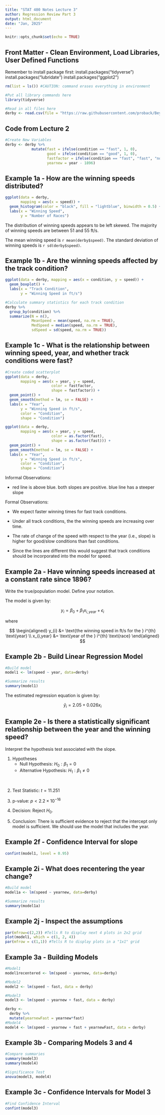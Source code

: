 ```yaml
---
title: "STAT 400 Notes Lecture 3"
author: Regression Review Part 3
output: html_document
date: "Jan, 2025"
---
```


```r
knitr::opts_chunk$set(echo = TRUE)
```

## Front Matter - Clean Environment, Load Libraries, User Defined Functions
Remember to install package first:
install.packages("tidyverse")
install.packages("lubridate")
install.packages("ggplot2")

```r
rm(list = ls()) #CAUTION: command erases everything in environment

#Put all library commands here
library(tidyverse)

#Read in all files here 
derby <- read.csv(file = "https://raw.githubusercontent.com/proback/BeyondMLR/master/data/derbyplus.csv")
```

## Code from Lecture 2
```r
#Create New Variables
derby <- derby %>% 
            mutate(fast = ifelse(condition == "fast", 1, 0),
                   good = ifelse(condition == "good", 1, 0),
                   fastfactor = ifelse(condition == "fast", "fast", "not fast"),
                   yearnew = year - 1896)
```

## Example 1a - How are the winning speeds distributed?
```r
ggplot(data = derby, 
       mapping = aes(x = speed)) +
  geom_histogram(color = "black", fill = "lightblue", binwidth = 0.5) +
  labs(x = "Winning Speed",
       y = "Number of Races")

```

The distribution of winning speeds appears to be left skewed. The majority of winning speeds are between 51 and 55 ft/s. 

The mean winning speed is `r mean(derby$speed)`. The standard deviation of winning speeds is `r sd(derby$speed)`.

## Example 1b - Are the winning speeds affected by the track condition? 
```r
ggplot(data = derby, mapping = aes(x = condition, y = speed)) +
  geom_boxplot() +
  labs(x = "Track Condition",
       y = "Winning Speed in ft/s")

```


```r
#Calculate summary statistics for each track condition
derby %>%
  group_by(condition) %>%
  summarize(N = n(),
            MeanSpeed = mean(speed, na.rm = TRUE),
            MedSpeed = median(speed, na.rm = TRUE),
            sdSpeed = sd(speed, na.rm = TRUE))
```


## Example 1c - What is the relationship between winning speed, year, and whether track conditions were fast?
```r
#Create coded scatterplot
ggplot(data = derby, 
       mapping = aes(x = year, y = speed, 
                     color = fastfactor,
                     shape = fastfactor)) +
  geom_point() +
  geom_smooth(method = lm, se = FALSE) +
  labs(x = "Year",
       y = "Winning Speed in ft/s",
       color = "Condition",
       shape = "Condition")

```

```r
ggplot(data = derby, 
       mapping = aes(x = year, y = speed, 
                     color = as.factor(fast),
                     shape = as.factor(fast))) +
  geom_point() +
  geom_smooth(method = lm, se = FALSE) +
  labs(x = "Year",
       y = "Winning Speed in ft/s",
       color = "Condition",
       shape = "Condition")
```


Informal Observations:

- red line is above blue. both slopes are positive. blue line has a steeper slope

Formal Observations:

- We expect faster winning times for fast track conditions. 

- Under all track conditions, the the winning speeds are increasing over time. 

- The rate of change of the speed with respect to the year (i.e., slope) is higher for good/slow conditions than fast conditions.

- Since the lines are different this would suggest that track conditions should be incorporated into the model for speed.

## Example 2a - Have winning speeds increased at a constant rate since 1896? 
Write the true/population model. Define your notation.

The model is given by:

$$y_{i} = \beta_{0} + \beta_{1} x_{i,year} + \epsilon_{i}$$


where 

$$
\begin{aligned}
y_{i} &= \text{the winning speed in ft/s for the } i^{th} \text{year} \\
x_{i,year} &= \text{year of the } i^{th} \text{race}
\end{aligned}
$$

## Example 2b - Build Linear Regression Model
```r
#Build model
model1 <- lm(speed ~ year, data=derby)

#Summarize results
summary(model1)
```

The estimated regression equation is given by:

$$\hat{y}_{i} = 2.05 + 0.026x_{i}$$

## Example 2e - Is there a statistically significant relationship between the year and the winning speed?

Interpret the hypothesis test associated with the slope.

1. Hypotheses
    - Null Hypothesis: $H_0: \beta_1 = 0$
    - Alternative Hypothesis: $H_1: \beta_1 \ne 0$

\

2. Test Statistic: $t=11.251$

3. p-value: $p < 2.2 \times 10^{-16}$

4. Decision: Reject $H_0$. 

5. Conclusion: There is sufficient evidence to reject that the intercept only model is sufficient. We should use the model that includes the year.

## Example 2f - Confidence Interval for slope
```r
confint(model1, level = 0.95)
```

## Example 2i - What does recentering the year change?
```r
#Build model
model1a <- lm(speed ~ yearnew, data=derby)

#Summarize results
summary(model1a)
```

## Example 2j - Inspect the assumptions
```r
par(mfrow=c(2,2)) #Tells R to display next 4 plots in 2x2 grid
plot(model1, which = c(1, 2, 4))
par(mfrow = c(1,1)) #Tells R to display plots in a "1x1" grid
```


## Example 3a - Building Models
```r
#Model1
model1recentered <- lm(speed ~ yearnew, data=derby)

#Model2
model2 <- lm(speed ~ fast, data = derby)

#Model3
model3 <- lm(speed ~ yearnew + fast, data = derby)

derby <- 
  derby %>%
  mutate(yearnewFast = yearnew*fast)
#Model4
model4 <- lm(speed ~ yearnew + fast + yearnewFast, data = derby)
```




## Example 3b - Comparing Models 3 and 4
```r
#Compare summaries
summary(model3)
summary(model4)

#Significance Test
anova(model3, model4)
```


## Example 3c - Confidence Intervals for Model 3
```r
#Find Confidence Interval
confint(model3)
```













